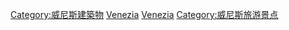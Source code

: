 [[Category:威尼斯建築物|Category:威尼斯建築物]]
[[Category:威尼托大區教堂|Venezia]]
[[Category:意大利各城市教堂|Venezia]]
[[Category:威尼斯旅游景点|Category:威尼斯旅游景点]]